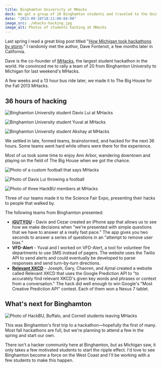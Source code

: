 ```yaml
---
title: Binghamton University at MHacks
deck: We got a group of 20 Binghamton students and traveled to the University of Michigan for MHacks, the largest student hackathon.
date: "2013-09-28T18:11:00-04:00"
image_src: ./mhacks-hacking.jpg
image_alt: Photos of students hacking at MHacks
---
```


Last spring I read a great blog post titled "[How Michigan took hackathons by storm](https://medium.com/hackers-and-hacking/e6439754078)." I randomly met the author, Dave Fontenot, a few months later in California.

Dave is the co-founder of [MHacks](http://mhacks.org/), the largest student hackathon in the world. He convinced me to rally a team of 20 from Binghamton University to Michigan for last weekend's MHacks.

A few weeks and a 13 hour bus ride later, we made it to The Big House for the Fall 2013 MHacks.

## 36 hours of hacking

![Binghamton University student Davix Lui at MHacks](./mhacks-davix.jpg)

![Binghamton University student Yuval at MHacks](./mhacks-yuval.jpg)

![Binghamton University student Akshay at MHacks](./mhacks-akshay.jpg)

We settled in late, formed teams, brainstormed, and hacked for the next 36 hours. Some teams went hard while others were there for the experience.

Most of us took some time to enjoy Ann Arbor, wandering downtown and playing on the field of The Big House when we got the chance.

![Photo of a custom football that says MHacks](./mhacks-football.jpg)

![Photo of Davix Lui throwing a football](./mhacks-football-davix.jpg)

![Photo of three HackBU members at MHacks](./mhacks-trio.jpg)

Three of our teams made it to the Science Fair Expo, presenting their hacks to people that walked by.

The following teams from Binghamton presented:

- **[iGUTYOU](http://mhacks.challengepost.com/submissions/17505-igutyou)** \- Davix and Cezar created an iPhone app that allows us to see how we make decisions when "we're presented with simple questions that we have to answer at a really fast pace." The app gives you two seconds to answer a series of questions in an "attempt to remove user bias."
- **VFD-Alert** \- Yuval and I worked on VFD-Alert, a tool for volunteer fire departments to use SMS instead of pagers. The website uses the Twilio API to send alerts and could eventually be developed to parse responses and send turn-by-turn directions.
- **[Relevant XKCD](http://relevant-xkcd.appspot.com/)** \- Joseph, Gary, Chaoren, and Ajmal created a website called Relevant XKCD that uses the Google Prediction API to "to accurately find relevant XKCD's given key words and phrases or context from a conversation." The hack did well enough to win Google's "Most Creative Prediction API" contest. Each of them won a Nexus 7 tablet.

## What's next for Binghamton

![Photo of HackBU, Buffalo, and Cornell students leaving MHacks](./mhacks-bus.jpg)

This was Binghamton's first trip to a hackathon—hopefully the first of many. Most fall hackathons are full, but we're planning to attend a few in the spring and start our own.

There isn't a hacker community here at Binghamton, but as Michigan saw, it only takes a few motivated students to start the ripple effect. I'd love to see Binghamton become a force on the West Coast and I'll be working with a few students to make this happen.
